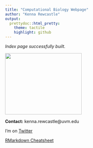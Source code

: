 ```yaml
---
title: "Computational Biology Webpage"
author: "Kenna Rewcastle"
output:
  prettydoc::html_pretty:
    theme: tactile
    highlight: github
---
```


*Index page successfully built.*

<img src="Kenna_amanita.JPG" width="250" height="200" />

**Contact:** kenna.rewcastle@uvm.edu  
  
I'm on [Twitter](https://twitter.com/kennarewcastle?lang=en)

[RMarkdown Cheatsheet](https://www.rstudio.com/wp-content/uploads/2015/02/rmarkdown-cheatsheet.pdf)   